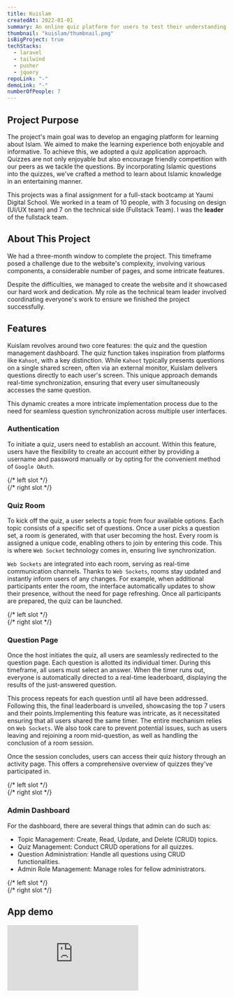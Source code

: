 ```yaml
---
title: Kuislam
createdAt: 2022-01-01
summary: An online quiz platform for users to test their understanding of various aspects of Islam through interactive questions.
thumbnail: "kuislam/thumbnail.png"
isBigProject: true
techStacks:
  - laravel
  - tailwind
  - pusher
  - jquery
repoLink: "-"
demoLink: "-"
numberOfPeople: 7
---
```


## Project Purpose

The project's main goal was to develop an engaging platform for learning about Islam.
We aimed to make the learning experience both enjoyable and informative. To achieve this,
we adopted a quiz application approach. Quizzes are not only enjoyable but also encourage friendly
competition with our peers as we tackle the questions. By incorporating Islamic questions into the quizzes,
we've crafted a method to learn about Islamic knowledge in an entertaining manner.

This projects was a final assignment for a full-stack bootcamp at <StyledLink openNewTab href="https://www.instagram.com/yaumidigital.school/">Yaumi Digital School</StyledLink>.
We worked in a team of 10 people, with 3 focusing on design (UI/UX team) and 7 on the technical side (Fullstack Team).
I was the **leader** of the fullstack team.

## About This Project

We had a three-month window to complete the project. This timeframe posed a challenge due to the website's complexity,
involving various components, a considerable number of pages, and some intricate features.

Despite the difficulties, we managed to create the website and it showcased our hard work and dedication.
My role as the technical team leader involved coordinating everyone's work to ensure we finished the project
successfully.

## Features

Kuislam revolves around two core features: the quiz and the question management dashboard. The quiz function
takes inspiration from platforms like `Kahoot`, with a key distinction. While `Kahoot` typically presents questions
on a single shared screen, often via an external monitor, Kuislam delivers questions directly to each user's screen.
This unique approach demands real-time synchronization, ensuring that every user simultaneously accesses the same
question.

This dynamic creates a more intricate implementation process due to the need for seamless question synchronization
across multiple user interfaces.

### Authentication

To initiate a quiz, users need to establish an account. Within this feature, users have the flexibility to
create an account either by providing a username and password manually or by opting for the convenient method
of `Google OAuth`.

<ImageGallery>
  {/* left slot  */}
  <div className="flex-col space-y-4">
    <LightBox
      src="kuislam/login-page.png"
      alt="Login page."
      customSize={true}
      width={1920}
      height={944}
    />
  </div>
  {/* right slot  */}
  <div className="flex-col space-y-4">
    <LightBox
      src="kuislam/register-page.png"
      alt="Register page."
      customSize={true}
      width={1920}
      height={924}
    />
  </div>
</ImageGallery>

### Quiz Room

To kick off the quiz, a user selects a topic from four available options.
Each topic consists of a specific set of questions. Once a user picks a question set, a room is generated,
with that user becoming the host. Every room is assigned a unique code, enabling others to join by entering this code.
This is where `Web Socket` technology comes in, ensuring live synchronization.

`Web Sockets` are integrated into each room, serving as real-time communication channels. Thanks to `Web Sockets`,
rooms stay updated and instantly inform users of any changes. For example, when additional participants enter the room,
the interface automatically updates to show their presence, without the need for page refreshing.
Once all participants are prepared, the quiz can be launched.

<ImageGallery>
  {/* left slot  */}
  <div className="flex-col space-y-4">
    <LightBox
      src="kuislam/explore-page.png"
      alt="Explore page."
      customSize={true}
      width={1920}
      height={2360}
    />
  </div>
  {/* right slot  */}
  <div className="flex-col space-y-4">
    <LightBox
      src="kuislam/home-page.png"
      alt="Home page."
      customSize={true}
      width={1920}
      height={894}
    />
    <LightBox
      src="kuislam/room-page.png"
      alt="Room page."
      customSize={true}
      width={1920}
      height={894}
    />
    <LightBox
      src="kuislam/room-joined-page.png"
      alt="Room joined page."
      customSize={true}
      width={1920}
      height={940}
    />
  </div>
</ImageGallery>

### Question Page

Once the host initiates the quiz, all users are seamlessly redirected to the question page.
Each question is allotted its individual timer. During this timeframe, all users must select an answer.
When the timer runs out, everyone is automatically directed to a real-time leaderboard,
displaying the results of the just-answered question.

This process repeats for each question until all have been addressed. Following this, the final leaderboard is
unveiled, showcasing the top 7 users and their points.Implementing this feature was intricate, as it
necessitated ensuring that all users shared the same timer. The entire mechanism relies on `Web Sockets`.
We also took care to prevent potential issues, such as users leaving and rejoining a room mid-question,
as well as handling the conclusion of a room session.

Once the session concludes, users can access their quiz history through an activity page.
This offers a comprehensive overview of quizzes they've participated in.

<ImageGallery>
  {/* left slot  */}
  <div className="flex-col space-y-4">
    <LightBox
      src="kuislam/question-page.png"
      alt="Question page."
      customSize={true}
      width={1919}
      height={890}
    />
    <LightBox
      src="kuislam/final-leaderboard-page.png"
      alt="Question page."
      customSize={true}
      width={1899}
      height={932}
    />
  </div>
  {/* right slot  */}
  <div className="flex-col space-y-4">
    <LightBox
      src="kuislam/current-leaderboard-page.png"
      alt="Current leaderboard page."
      customSize={true}
      width={1919}
      height={892}
    />
    <LightBox
      src="kuislam/activity-page.png"
      alt="Activity page."
      customSize={true}
      width={1919}
      height={893}
    />
  </div>
</ImageGallery>

### Admin Dashboard

For the dashboard, there are several things that admin can do such as:

- Topic Management: Create, Read, Update, and Delete (CRUD) topics.
- Quiz Management: Conduct CRUD operations for all quizzes.
- Question Administration: Handle all questions using CRUD functionalities.
- Admin Role Management: Manage roles for fellow administrators.

<ImageGallery>
  {/* left slot  */}
  <div className="flex-col space-y-4">
    <LightBox
      src="kuislam/dashboard-topics-page.png"
      alt="Dashboard topics page."
      customSize={true}
      width={1920}
      height={894}
    />
    <LightBox
      src="kuislam/dashboard-quizzes-page.png"
      alt="Dashboard quizzes page."
      customSize={true}
      width={1920}
      height={894}
    />
    <LightBox
      src="kuislam/dashboard-questions-page.png"
      alt="Dashboard quizzes page."
      customSize={true}
      width={1920}
      height={894}
    />
    <LightBox
      src="kuislam/dashboard-home-page.png"
      alt="Dashboard home page."
      customSize={true}
      width={1920}
      height={894}
    />
  </div>
  {/* right slot  */}
  <div className="flex-col space-y-4">
    <LightBox
      src="kuislam/dashboard-form-topics-page.png"
      alt="Dashboard form topics page."
      customSize={true}
      width={1920}
      height={894}
    />
    <LightBox
      src="kuislam/dashboard-form-quizzes-page.png"
      alt="Dashboard form quizzes page."
      customSize={true}
      width={1920}
      height={894}
    />
    <LightBox
      src="kuislam/dashboard-form-questions-page.png"
      alt="Dashboard form questions page."
      customSize={true}
      width={1920}
      height={894}
    />
    <LightBox
      src="kuislam/dashboard-users-page.png"
      alt="Dashboard users page."
      customSize={true}
      width={1920}
      height={894}
    />
  </div>
</ImageGallery>

## App demo

<iframe
  className="w-full aspect-video rounded-md"
  src="https://www.youtube.com/embed/NiYtHYJZgTA"
  title="YouTube video player"
  frameBorder="0"
  allow="accelerometer; autoplay; clipboard-write; encrypted-media; gyroscope; picture-in-picture; web-share"
  allowFullScreen
></iframe>
